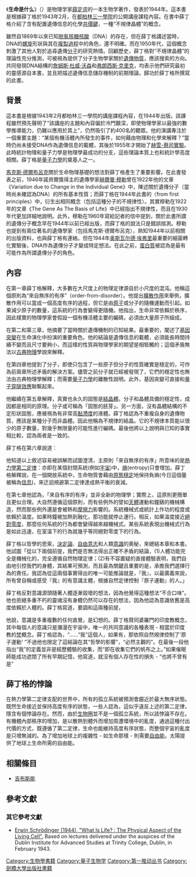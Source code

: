 {{Infobox book
| name          = What Is Life? <br /> Mind and Matter
| title_orig    =
| image         = http://www.zbp.univie.ac.at/schrodinger/images/Was%20ist%20Leben%20(1)-OG.JPG
| caption       = 1948年版的標題頁
| author        = '''[[埃爾溫·薛丁格|埃爾溫·薛丁格]]'''
| illustrator   =
| cover_artist  =
| country       = {{GBR}}
| language      = [[英文|英文]]
| series        =
| subject       =
| genre         = [[大眾科學|大眾科學]]
| publisher     = [[劍橋大學出版社|劍橋大學出版社]]
| pub_date      = 1944
| english_pub_date =
| media_type    = Print
| pages         = 194 pp.
| isbn          = 0-521-42708-8
| dewey= 574/.01 20
| congress= QH331 .S357 1992
| oclc= 24503223
| preceded_by   =
| followed_by   =
}}

《'''生命是什么'''》（{{lang-en|What Is Life?}}）是物理学家[[薛定谔|薛定谔]]的一本生物学著作，發表於1944年。這本書是根據薛丁格於1943年2月，在[[都柏林三一學院|都柏林三一學院]]的公開講座課程內容。在書中薛丁格介紹了含有配置遺傳信息的化學[[共價鍵|共價鍵]]，一種“不規律晶體”的概念。

雖然自1869年以來已知[[脱氧核糖核酸|脱氧核糖核酸]]（DNA）的存在，但在薛丁格講述當時，DNA的[[螺旋|螺旋]]形狀與其在[[DNA複製|複製過程]]中的角色，還不明確。而在1950年代，這個概念刺激了其他人對於追尋遺傳[[分子|分子]]的研究熱情。回顧歷史，薛丁格對“不規律晶體”的理論性充分推測，可被視為提供了分子生物學家關於[[遺傳物質|遺傳物質]]，應該搜索的方向。共同發現DNA結構的[[詹姆斯·沃森|詹姆斯·杜威·沃森]]和[[弗朗西斯·克里克|弗朗西斯·克里克]]，均表示他們研究最初的靈感源自本書，並且把描述遺傳信息儲存機制的前期理論，歸功於薛丁格所撰寫的此書。

== 背景 ==
這本書是根據1943年2月都柏林三一學院的講座課程內容，在1944年出版。該課程雖然預先聲明了“該講座的主題和內容偏於冷門艱深，即使物理學家以最強的數學推導能力，仍難以應用於其上”，仍然吸引了約400名的聽眾。他的演講專注於一個重要主題：“某個有機活體內所發生的事件，如何藉由物理和化學來解釋？”當時仍尚未接受DNA作為遺傳信息的載體，其後於1955年才開始了[[赫雪-蔡司實驗|赫雪-蔡司實驗]]。此時統計物理和量子力學是物理學最成功的分支，這些理論本質上也和統計學高度相關。薛丁格是[[量子力學|量子力學]]的奠基人之一。

[[馬克斯·德爾布呂克|馬克斯·德爾布呂克]]關於生命物理基礎的想法對薛丁格產生了重要影響。在此書發表之前，1946年諾貝爾獎得主的遺傳學家[[赫爾曼·約瑟夫·馬勒|赫爾曼·穆勒]]曾在1922年他的文章《Variation due to Change in the Individual Gene》中，陳述關於遺傳分子（當時尚未確認為DNA）的所有基本性質；而薛丁格在1944年此書的〈from first principles〉中，衍生出相同概念（包括這種分子的不規律性）。其實穆勒在1922年的文章《The Gene As The Basis of Life》中已經指出不規律性，而且在1930年代更加詳細地說明。此外，穆勒在1960年寫給記者的信中提到，關於此書所謂的遺傳分子概念早在1944年以前已經出版，而薛丁格的說法只是錯誤揣測。穆勒也提到有兩位著名的遺傳學家（包括馬克斯·德爾布呂克），熟知1944年以前相關的出版資料，也與薛丁格有連絡。但在1944年[[奥斯瓦尔德·埃弗里|奥斯瓦尔德·埃弗里]]最重要的細菌轉化實驗後，DNA作為遺傳分子才變成特定想法。在此之前，[[蛋白質|蛋白質]]被認為是最有可能作為所謂遺傳分子的角色。
== 內容 ==
在第一章薛丁格解釋，大多數在大尺度上的物理定律源自於小尺度的混沌。他稱這個原則為“來自無序的有序”（order-from-disorder）。他提出[[扩散作用|擴散作用]]來舉例，擴散作用可以當成一個高度有序的過程，但它是由[[原子|原子]]或分子的隨機運動而引起。如果減少原子的數量，這系統的行為會變得更隨機。他指出，生命非常依賴於秩序，因此樸實的物理學家會假設一個有機活體主要的編碼，必須由大量原子所組成。

在第二和第三章，他摘要了當時關於遺傳機制的已知結果。最重要的，闡述了[[突變|基因突變]]在生命演化中扮演的重要角色。他的結論是遺傳信息的載體，必須能長時間持續不變而且尺寸要夠小，而這樣的性質與物理學家的期望是相牴觸的；這個矛盾無法以[[古典物理學|古典物理]]學說來解釋。

在第四章他提到了分子，即使只包含了一些原子但分子的性質確實是穩定的，可作為前兩章所述矛盾的解決方案。儘管之前分子就已經被發現了，它們的穩定性也無法由古典物理學解釋；而需要[[量子力學|量子力學]]的離散性說明。此外，基因突變可直接和[[量子穿隧效應|量子穿隧效應]]聯繫起來。

他繼續在第五章解釋，真實也永久的固態是[[晶体结构|結晶體]]。分子和晶體具備的穩定性，成因都是相同的原理。分子或可稱為「固態的胚芽」。另一方面，沒有晶體結構的不定形狀固態，應被視為有非常高[[黏度|黏滯度]]的液體。薛丁格認為不重複自身的遺傳物質，應該是某種分子而非晶體。因此他稱為不規律的結晶。它的不規律本質能以很少的原子數量，對幾乎無限量的可能性進行編碼。最後他將以上說明與已知的事實相比較，認為兩者是一致的。

薛丁格在第六章說道：
{{quote|⋯⋯生命物質，並非規避了至今所得知的「物理定律」，而可能是和迄今未知的「物理學的其它定律」有關，一旦發現了其它定律，將形成正如前者科學整體的一部分。}}

他知道以上敘述容易被誤解而試圖澄清，主原則「來自無序的有序」所意味的是[[熱力學第二定律|熱力學第二定律]]：亦即在某個封閉系統(例如[[宇宙|宇宙]])中，[[熵|熵]](entropy)只會增加。薛丁格解釋說，在一個開放系統中，生命物質會藉由[[稳态|原態穩定]]地保持負熵(今日這個量被稱為[[信息|信息]])，來迂迴規避第二定律達成熱平衡的衰減。

在第七章他認為，「來自有序的有序」並非全新的物理學；實際上，這原則更簡單且更似合理。大自然遵循這個原則，而有些例外的譬如[[天體|天體]]運動和鐘錶的機械構造，然而那些例外還是會被熱和[[摩擦力|摩擦力]]影響的。系統機械式或統計上作功的程度或依賴於溫度。如果時鐘被加熱到融化，那功能就停止運行。相反，如果溫度接近[[絕對零度|絕對零度]]，那麼任何系統的行為都會變得越來越機械式。某些系統表現出機械式行為是如此迅速，在室溫下的行為就幾乎等同絕對零度下的行為。

薛丁格以哲學的思索，[[決定論|決定論]]、[[自由意志|自由意志]]和人類[[意識|意識]]的奧秘，來總結本章和本書。他試圖「從以下兩個前提，我們是否無法得出正確不矛盾的結論，(1)人體功能完全是機械化的，完全遵循自然物理定律；(2)有不容置疑的直接體驗表明，我們自由地引控我們的身體，其結果可預測，而且最為關鍵且重要的是，承擔我們選擇行為的責任。我認為從這兩個事實得出的唯一可能推論就是，『我』，以最廣義來說，所有曾自稱或感受『我』的有意識主體，根據自然定律控制『原子運動』的人。」

薛丁格反對意識源頭隨著人體逐漸毀壞的想法，因為他覺得這種想法“不合口味”。他也拒絕多重不朽的靈魂沒有身體仍然可以存在的想法，因為他認為意識依舊是高度依賴於人體的。薛丁格寫道，要調和這兩種前提，
{{quote|唯一可能的選擇是簡單地持續著對於意識的直接體驗，意識是一種奇異單元而其中有未知的多元；只有一個單元，卻似乎有多元的表現，而一系列僅僅是呈現出這一個單元的多面向⋯⋯}}

他說，意識是多重複數的任何直覺，是幻想的。薛丁格贊同婆羅門的印度教概念，其中每個人的意識只是瀰漫在宇宙中，唯一的共同意識的各種表現 - 相當於印度教的[[梵|梵]]概念。薛丁格認為，“......“我”這個人，如果有，那依照自然規律控制了'原子運動' ”不過他也限定了這結論在其“哲學的影響”，“必然主觀的”。在最後一段他指出“我”的定義並非是經歷體驗的收集，而“即在收集它們的帆布之上。”如果催眠師能成功遮閉了所有早期記憶，他寫道，就沒有個人存在性的損失 - “也將不曾有是”

== 薛丁格的悖論 ==
在熱力學第二定律支配的世界中，所有的孤立系統被預測會趨近於最大無序狀態。既然生命接近並保持高度有序的狀態，一些人認為，這似乎違反上述的第二定律，隱含有個悖論存在。然而，由於[[生物圈|生物圈]]並不是一個孤立系統，所以該悖論不存在。有機體內部秩序的增加，是以散熱到體外而增加周遭環境中的亂度，通過這種付出代價的方式，既遵循了第二定律，生命也能維持高度有序狀態，而整個宇宙的亂度是只增無減的。為了增加地球上的複雜性 - 如生命那樣 - 則需要[[自由能|自由能]]。太陽提供了地球上生命所需的自由能。

==相關條目==
*[[吉布斯能|吉布斯能]]

==參考文獻==

===其它參考文獻===
*[http://dlab.clemson.edu/11._Erwin_Schrodinger_-_What_is_Life__1944_.pdf Erwin Schrödinger (1944), "What Is Life? : The Physical Aspect of the Living Cell".] {{Wayback|url=http://dlab.clemson.edu/11._Erwin_Schrodinger_-_What_is_Life__1944_.pdf |date=20180713100644 }} Based on lectures delivered under the auspices of the Dublin Institute for Advanced Studies at Trinity College, Dublin, in February 1943.

{{生物学史}}
{{第一推动丛书}}

[[Category:生物學書籍|Category:生物學書籍]]
[[Category:量子生物学|Category:量子生物学]]
[[Category:第一推动丛书|Category:第一推动丛书]]
[[Category:劍橋大學出版社書籍|Category:劍橋大學出版社書籍]]